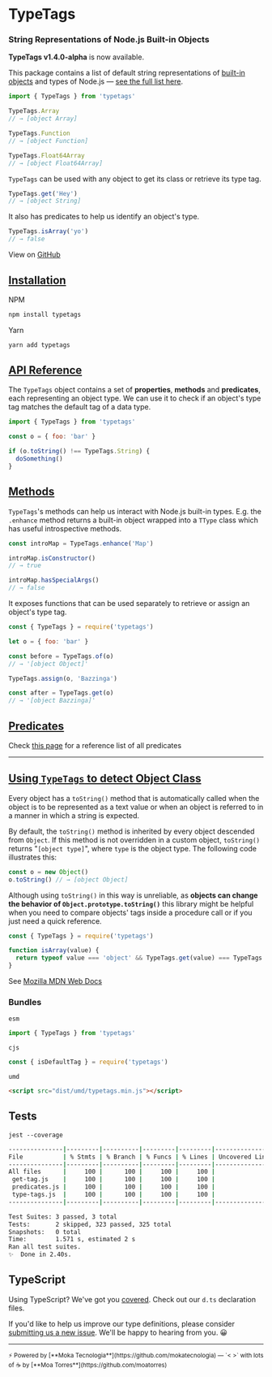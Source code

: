 
# TypeTags

### String Representations of Node.js Built-in Objects

<Callout emoji="🚀">**TypeTags v1.4.0-alpha** is now available.</Callout>

This package contains a list of default string representations of [built-in objects](https://developer.mozilla.org/en-US/docs/Web/JavaScript/Reference) and types of Node.js — [see the full list here](https://github.com/moatorres/typetags/blob/master/lib/type-tags.js).

```js
import { TypeTags } from 'typetags'

TypeTags.Array
// → [object Array]

TypeTags.Function
// → [object Function]

TypeTags.Float64Array
// → [object Float64Array]
```

`TypeTags` can be used with any object to get its class or retrieve its type tag.

```js
TypeTags.get('Hey')
// → [object String]
```

It also has predicates to help us identify an object's type.

```js
TypeTags.isArray('yo')
// → false
```

View on [GitHub](https://github.com/moatorres/typetags)

## [Installation]()

NPM

```sh
npm install typetags
```

Yarn

```sh
yarn add typetags
```

## [API Reference]()

The `TypeTags` object contains a set of **properties**, **methods** and **predicates**, each representing an object type. We can use it to check if an object's type tag matches the default tag of a data type.

```js
import { TypeTags } from 'typetags'

const o = { foo: 'bar' }

if (o.toString() !== TypeTags.String) {
  doSomething()
}
```

## [Methods](https://typetags.org/methods)

`TypeTags`'s methods can help us interact with Node.js built-in types. E.g. the `.enhance` method returns a built-in object wrapped into a `TType` class which has useful introspective methods.

```js
const introMap = TypeTags.enhance('Map')

introMap.isConstructor()
// → true

introMap.hasSpecialArgs()
// → false
```

It exposes functions that can be used separately to retrieve or assign an object's type tag.

```js
const { TypeTags } = require('typetags')

let o = { foo: 'bar' }

const before = TypeTags.of(o)
// → '[object Object]'

TypeTags.assign(o, 'Bazzinga')

const after = TypeTags.get(o)
// → '[object Bazzinga]'
```

## [Predicates](https://typetags.org/predicates)

Check [this page](https://typetags.org/predicates) for a reference list of all predicates

---

## [Using `TypeTags` to detect Object Class]()

Every object has a `toString()` method that is automatically called when the object is to be represented as a text value or when an object is referred to in a manner in which a string is expected.

By default, the `toString()` method is inherited by every object descended from `Object`. If this method is not overridden in a custom object, `toString()` returns "`[object type]`", where `type` is the object type. The following code illustrates this:

```js
const o = new Object()
o.toString() // → [object Object]
```

Although using `toString()` in this way is unreliable, as **objects can change the behavior of `Object.prototype.toString()`** this library might be helpful when you need to compare objects' tags inside a procedure call or if you just need a quick reference.

```js
const { TypeTags } = require('typetags')

function isArray(value) {
  return typeof value === 'object' && TypeTags.get(value) === TypeTags.Array
}
```

See [Mozilla MDN Web
Docs](https://developer.mozilla.org/en-US/docs/Web/JavaScript/Reference/Global_Objects/Object/toString#description)

### Bundles

`esm`

```js
import { TypeTags } from 'typetags'
```

`cjs`

```js
const { isDefaultTag } = require('typetags')
```

`umd`

```html
<script src="dist/umd/typetags.min.js"></script>
```

## Tests

`jest --coverage`

```sh
---------------|---------|----------|---------|---------|-------------------
File           | % Stmts | % Branch | % Funcs | % Lines | Uncovered Line #s
---------------|---------|----------|---------|---------|-------------------
All files      |     100 |      100 |     100 |     100 |
 get-tag.js    |     100 |      100 |     100 |     100 |
 predicates.js |     100 |      100 |     100 |     100 |
 type-tags.js  |     100 |      100 |     100 |     100 |
---------------|---------|----------|---------|---------|-------------------

Test Suites: 3 passed, 3 total
Tests:       2 skipped, 323 passed, 325 total
Snapshots:   0 total
Time:        1.571 s, estimated 2 s
Ran all test suites.
✨  Done in 2.40s.
```

## TypeScript

Using TypeScript? We've got you [covered](https://github.com/moatorres/typetags/blob/master/lib/resources/TypeTags.d.ts). Check out our `d.ts` declaration files.

If you'd like to help us improve our type definitions, please consider [submitting us a new issue](https://github.com/moatorres/typetags/issues/new). We'll be happy to hearing from you. 😀

---

<sub>
  ⚡️ Powered by [**Moka Tecnologia**](https://github.com/mokatecnologia) — `< >` with lots of
  ☕️ by [**Moa Torres**](https://github.com/moatorres)
</sub>
